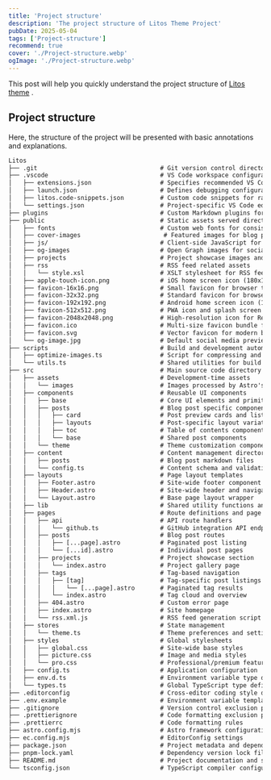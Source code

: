 ```yaml
---
title: 'Project structure'
description: 'The project structure of Litos Theme Project'
pubDate: 2025-05-04
tags: ['Project-structure']
recommend: true
cover: './Project-structure.webp'
ogImage: './Project-structure.webp'
---
```


This post will help you quickly understand the project structure of [Litos theme](https://github.com/Dnzzk2/Litos) .

## Project structure

Here, the structure of the project will be presented with basic annotations and explanations.

```tex
Litos
├── .git                                  # Git version control directory for managing project history and collaboration
├── .vscode                               # VS Code workspace configuration directory for development settings
│   ├── extensions.json                   # Specifies recommended VS Code extensions for optimal development experience
│   ├── launch.json                       # Defines debugging configurations for running and testing the application
│   ├── litos.code-snippets.json          # Custom code snippets for rapid content creation and component development
│   └── settings.json                     # Project-specific VS Code editor settings and preferences
├── plugins                               # Custom Markdown plugins for enhanced content formatting
├── public                                # Static assets served directly to clients
│   ├── fonts                             # Custom web fonts for consistent typography
│   ├── cover-images                       # Featured images for blog post headers
│   ├── js/                               # Client-side JavaScript for enhanced interactivity
│   ├── og-images                         # Open Graph images for social media sharing previews
│   ├── projects                          # Project showcase images and assets
│   ├── rss                               # RSS feed related assets
│   │   └── style.xsl                     # XSLT stylesheet for RSS feed rendering in browsers
│   ├── apple-touch-icon.png              # iOS home screen icon (180x180px)
│   ├── favicon-16x16.png                 # Small favicon for browser tabs (16x16px)
│   ├── favicon-32x32.png                 # Standard favicon for browser tabs (32x32px)
│   ├── favicon-192x192.png               # Android home screen icon (192x192px)
│   ├── favicon-512x512.png               # PWA icon and splash screen (512x512px)
│   ├── favicon-2048x2048.png             # High-resolution icon for Retina displays
│   ├── favicon.ico                       # Multi-size favicon bundle for legacy browsers
│   ├── favicon.svg                       # Vector favicon for modern browsers
│   └── og-image.jpg                      # Default social media preview image
├── scripts                               # Build and development automation scripts
│   ├── optimize-images.ts                # Script for compressing and optimizing image assets
│   └── utils.ts                          # Shared utilities for build scripts
├── src                                   # Main source code directory
│   ├── assets                            # Development-time assets
│   │   └── images                        # Images processed by Astro's optimization pipeline
│   ├── components                        # Reusable UI components
│   │   ├── base                          # Core UI elements and primitives
│   │   ├── posts                         # Blog post specific components
│   │   │   ├── card                      # Post preview cards and list items
│   │   │   ├── layouts                   # Post-specific layout variations
│   │   │   ├── toc                       # Table of contents components
│   │   │   └── base                      # Shared post components
│   │   └── theme                         # Theme customization components
│   ├── content                           # Content management directory
│   │   ├── posts                         # Blog post markdown files
│   │   └── config.ts                     # Content schema and validation configuration
│   ├── layouts                           # Page layout templates
│   │   ├── Footer.astro                  # Site-wide footer component
│   │   ├── Header.astro                  # Site-wide header and navigation
│   │   └── Layout.astro                  # Base page layout wrapper
│   ├── lib                               # Shared utility functions and helpers
│   ├── pages                             # Route definitions and page components
│   │   ├── api                           # API route handlers
│   │   │   └── github.ts                 # GitHub integration API endpoints
│   │   ├── posts                         # Blog post routes
│   │   │   ├── [...page].astro           # Paginated post listing
│   │   │   └── [...id].astro             # Individual post pages
│   │   ├── projects                      # Project showcase section
│   │   │   └── index.astro               # Project gallery page
│   │   ├── tags                          # Tag-based navigation
│   │   │   ├── [tag]                     # Tag-specific post listings
│   │   │   │   └── [...page].astro       # Paginated tag results
│   │   │   └── index.astro               # Tag cloud and overview
│   │   ├── 404.astro                     # Custom error page
│   │   ├── index.astro                   # Site homepage
│   │   └── rss.xml.js                    # RSS feed generation script
│   ├── stores                            # State management
│   │   └── theme.ts                      # Theme preferences and settings store
│   ├── styles                            # Global stylesheets
│   │   ├── global.css                    # Site-wide base styles
│   │   ├── picture.css                   # Image and media styles
│   │   └── pro.css                       # Professional/premium feature styles
│   ├── config.ts                         # Application configuration
│   ├── env.d.ts                          # Environment variable type definitions
│   └── types.ts                          # Global TypeScript type definitions
├── .editorconfig                         # Cross-editor coding style definitions
├── .env.example                          # Environment variable template
├── .gitignore                            # Version control exclusion patterns
├── .prettierignore                       # Code formatting exclusion patterns
├── .prettierrc                           # Code formatting rules
├── astro.config.mjs                      # Astro framework configuration
├── ec.config.mjs                         # EditorConfig settings
├── package.json                          # Project metadata and dependencies
├── pnpm-lock.yaml                        # Dependency version lock file
├── README.md                             # Project documentation and setup guide
└── tsconfig.json                         # TypeScript compiler configuration
```
